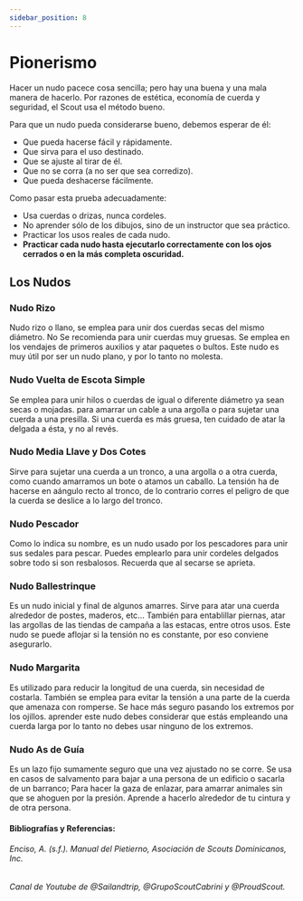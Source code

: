 ```yaml
---
sidebar_position: 8
---
```


# Pionerismo

Hacer un nudo pacece cosa sencilla; pero hay una buena y una mala manera de hacerlo. Por razones de estética, economía de cuerda y seguridad, el Scout usa el método bueno.

Para que un nudo pueda considerarse bueno, debemos esperar de él:

- Que pueda hacerse fácil y rápidamente.
- Que sirva para el uso destinado.
- Que se ajuste al tirar de él.
- Que no se corra (a no ser que sea corredizo).
- Que pueda deshacerse fácilmente.

Como pasar esta prueba adecuadamente:

- Usa cuerdas o drizas, nunca cordeles.
- No aprender sólo de los dibujos, sino de un instructor que sea práctico.
- Practicar los usos reales de cada nudo.
- **Practicar cada nudo hasta ejecutarlo correctamente con los ojos cerrados o en la más completa oscuridad.**

## Los Nudos

### Nudo Rizo

Nudo rizo o llano, se emplea para unir dos cuerdas secas del mismo diámetro. No Se recomienda para unir cuerdas muy gruesas. Se emplea en los vendajes de primeros auxilios y atar paquetes o bultos. Este nudo es muy útil por ser un nudo plano, y por lo tanto no molesta.

<div className="w-full md:w-[500px]">
  <lite-youtube videoid="ggJlaZa6mHc" title="Nudo Rizo"></lite-youtube>
</div>

### Nudo Vuelta de Escota Simple

Se emplea para unir hilos o cuerdas de igual o diferente diámetro ya sean secas o mojadas. para amarrar un cable a una  argolla o para sujetar una cuerda a una presilla. Si una cuerda es más gruesa, ten cuidado de atar la delgada a ésta, y no al revés.

<div className="w-full md:w-[500px]">
  <lite-youtube videoid="w1DpEdQT7O0" title="Nudo Vuelta de Escota Simple"></lite-youtube>
</div>

### Nudo Media Llave y Dos Cotes

Sirve para sujetar una cuerda a un tronco, a una argolla o a otra cuerda, como cuando amarramos un bote o atamos un caballo. La tensión ha de hacerse en aángulo recto al tronco, de lo contrario corres el peligro de que la cuerda se deslice a lo largo del tronco.

<div className="w-full md:w-[500px]">
  <lite-youtube videoid="4Lu0D0meF80" title="Nudo Media Llave y Dos Cotes"></lite-youtube>
</div>

### Nudo Pescador

Como lo indica su nombre, es un nudo usado por los pescadores para unir sus sedales para pescar. Puedes emplearlo para unir cordeles delgados sobre todo si son resbalosos. Recuerda que al secarse se aprieta.

<div className="w-full md:w-[500px]">
  <lite-youtube videoid="HnKa6iejUr0" title="Nudo Pescador"></lite-youtube>
</div>

### Nudo Ballestrinque

Es un nudo inicial y final de algunos amarres. Sirve para atar una cuerda alrededor de postes, maderos, etc... 
También para entablillar piernas, atar las argollas de las tiendas de campaña a las estacas, entre otros usos. Este nudo se puede aflojar si la tensión no es constante, por eso conviene asegurarlo.

<div className="w-full md:w-[500px]">
  <lite-youtube videoid="qf8aQH8HRCk" title="Nudo Ballestrinque"></lite-youtube>
</div>

### Nudo Margarita

Es utilizado para reducir la longitud de una cuerda, sin necesidad de costarla. También se emplea para evitar la tensión a una parte de la cuerda que amenaza con romperse. Se hace más seguro pasando los extremos por los ojillos.
aprender este nudo debes considerar que estás empleando una cuerda larga por lo tanto no debes usar ninguno de los extremos.

<div className="w-full md:w-[500px]">
  <lite-youtube videoid="87GuMdoBxyw" title="Nudo Margarita"></lite-youtube>
</div>

### Nudo As de Guía

Es un lazo fijo sumamente seguro que una vez ajustado no se corre. Se usa en casos de salvamento para bajar a una persona de un edificio o sacarla de un barranco; Para hacer la gaza de enlazar, para amarrar animales sin que se ahoguen por la presión. Aprende a hacerlo alrededor de tu cintura y de otra persona.

<div className="w-full md:w-[500px]">
  <lite-youtube videoid="yLxisOKD2ho" title="Nudo As de Guía"></lite-youtube>
</div>

#### Bibliografías y Referencias: 

###### Enciso, A. (s.f.). Manual del Pietierno, Asociación de Scouts Dominicanos, Inc. 
###### Canal de Youtube de @Sailandtrip, @GrupoScoutCabrini y @ProudScout.
